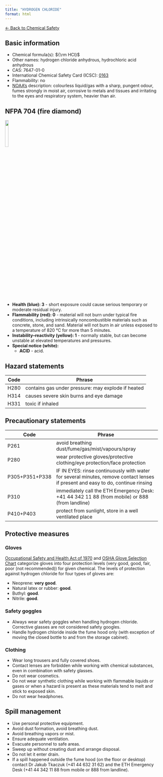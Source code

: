 ```yaml
---
title: "HYDROGEN CHLORIDE"
format: html
---
```


[← Back to Chemical Safety](../chemical-safety.qmd)


## Basic information
- Chemical formula(s): ${\rm HCl}$
- Other names: hydrogen chloride anhydrous, hydrochloric acid anhydrous
- CAS: 7647-01-0
- International Chemical Safety Card (ICSC): [0163](https://inchem.org/documents/icsc/icsc/eics0163.htm)
- Flammability: no
- [NOAA's](https://cameochemicals.noaa.gov/chemical/8731) description: colourless liquid/gas with a sharp, pungent odour, fumes strongly in moist air, corrosive to metals and tissues and irritating to the eyes and respiratory system, heavier than air.

## NFPA 704 (fire diamond)

![](../media/nfpa704/301_ACID.png){width=15% fig-align="center"}

- **Health (blue): 3** - short exposure could cause serious temporary or moderate residual injury.
- **Flammability (red): 0** - material will not burn under typical fire conditions, including intrinsically noncombustible materials such as concrete, stone, and sand. Material will not burn in air unless exposed to a temperature of 820 °C for more than 5 minutes.
- **Instability–reactivity (yellow): 1** - normally stable, but can become unstable at elevated temperatures and pressures.
- **Special notice (white):**
	- **ACID** - acid.

## Hazard statements
| Code | Phrase                                             |
| ---- | -------------------------------------------------- |
| H280 | contains gas under pressure: may explode if heated |
| H314 | causes severe skin burns and eye damage            |
| H331 | toxic if inhaled                                   | 

## Precautionary statements
| Code           | Phrase                                                                                                                           |
| -------------- | -------------------------------------------------------------------------------------------------------------------------------- |
| P261           | avoid breathing dust/fume/gas/mist/vapours/spray                                                                                 |
| P280           | wear protective gloves/protective clothing/eye protection/face protection                                                        |
| P305+P351+P338 | IF IN EYES: rinse continuously with water for several minutes, remove contact lenses if present and easy to do, continue rinsing |
| P310           | immediately call the ETH Emergency Desk: +41 44 342 11 88 (from mobile) or 888 (from landline)                                   |
| P410+P403      | protect from sunlight, store in a well ventilated place                                                                          |

## Protective measures

### Gloves
[Occupational Safety and Health Act of 1970](https://www.osha.gov/sites/default/files/publications/osha3151.pdf) and [OSHA Glove Selection Chart](https://safety.fsu.edu/safety_manual/OSHA%20Glove%20Selection%20Chart.pdf) categorize gloves into four protection levels (very good, good, fair, poor (not recommended)) for given chemical. The levels of protection against hydrogen chloride for four types of gloves are:

- Neoprene: **very good**.
- Natural latex or rubber: **good**.
- Buthyl: **good**.
- Nitrile: **good**.

### Safety goggles
- Always wear safety goggles when handling hydrogen chloride. Corrective glasses are not considered safety googles.
- Handle hydrogen chloride inside the fume hood only (with exception of moving the closed bottle to and from the storage cabinet).

### Clothing
- Wear long trousers and fully covered shoes.
- Contact lenses are forbidden while working with chemical substances, even in combination with safety glasses.
- Do not wear cosmetics.
- Do not wear synthetic clothing while working with flammable liquids or gases or when a hazard is present as these materials tend to melt and stick to exposed skin.
- Do not wear headphones.

## Spill management
- Use personal protective equipment.
- Avoid dust formation, avoid breathing dust.
- Avoid breathing vapors or mist.
- Ensure adequate ventilation.
- Evacuate personnel to safe areas.
- Sweep up without creating dust and arrange disposal.
- Do not let it enter drain.
- If a spill happened outside the fume hood (on the floor or desktop) contact Dr Jakub Tkaczuk (+41 44 632 31 62) and the ETH Emergency Desk (+41 44 342 11 88 from mobile or 888 from landline).
